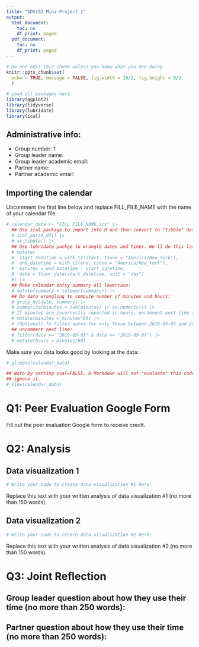 ```yaml
---
title: "SDS192 Mini-Project 1"
output:
  html_document:
    toc: no
    df_print: paged
  pdf_document:
    toc: no
    df_print: paged
---
```


```r
# Do not edit this chunk unless you know what you are doing
knitr::opts_chunk$set(
  echo = TRUE, message = FALSE, fig.width = 16/2, fig.height = 9/2
  )
```

```r
# Load all packages here
library(ggplot2)
library(tidyverse)
library(lubridate)
library(ical)
```

## Administrative info:

* Group number: 1
* Group leader name: 
* Group leader academic email: 
* Partner name: 
* Partner academic email: 


## Importing the calendar

Uncomment the first line below and replace FILL_FILE_NAME with the name of your calendar file:

```r
# calendar_data <- "FILL_FILE_NAME.ics" |> 
  ## Use ical package to import into R and then convert to "tibble" data frame format:
  # ical_parse_df() |> 
  # as_tibble() |> 
  ## Use lubridate packge to wrangle dates and times. We'll do this later this semester:
  # mutate(
  #  start_datetime = with_tz(start, tzone = "America/New_York"),
  #  end_datetime = with_tz(end, tzone = "America/New_York"),
  #  minutes = end_datetime - start_datetime,
  #  date = floor_date(start_datetime, unit = "day")
  #) |>
  ## Make calendar entry summary all lowercase:
  # mutate(summary = tolower(summary)) |> 
  ## Do data wrangling to compute number of minutes and hours:
  # group_by(date, summary) |>
  # summarize(minutes = sum(minutes) |> as.numeric()) |>
  # If minutes are incorrectly reported in hours, uncomment next line to correct: 
  # mutate(minutes = minutes*60) |>
  # (Optional) To filter dates for only those between 2019-09-03 and 2019-09-07, 
  ## uncomment next line:
  # filter(date >= "2019-09-03" & date <= "2019-09-07") |> 
  # mutate(hours = minutes/60)
```

Make sure you data looks good by looking at the data:

```r
# glimpse(calendar_data)
```

```r
## Note by setting eval=FALSE, R Markdown will not "evaluate" this code chunk and 
## ignore it.
# View(calendar_data)
```


# Q1: Peer Evaluation Google Form

Fill out the peer evaluation Google form to receive credit.



# Q2: Analysis

## Data visualization 1

```r
# Write your code to create data visualization #1 here:

```

Replace this text with your written analysis of data visualization #1 (no more than 150 words).



## Data visualization 2

```r
# Write your code to create data visualization #2 here:

```

Replace this text with your written analysis of data visualization #2 (no more than 150 words).



# Q3: Joint Reflection

## Group leader question about how they use their time (no more than 250 words):




## Partner question about how they use their time (no more than 250 words): 



